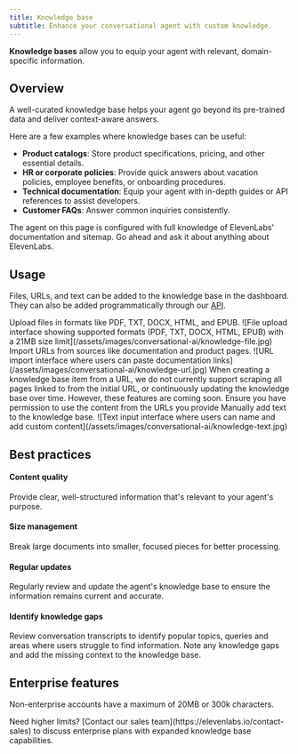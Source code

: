 ```yaml
---
title: Knowledge base
subtitle: Enhance your conversational agent with custom knowledge.
---
```


**Knowledge bases** allow you to equip your agent with relevant, domain-specific information.

## Overview

A well-curated knowledge base helps your agent go beyond its pre-trained data and deliver context-aware answers.

Here are a few examples where knowledge bases can be useful:

- **Product catalogs**: Store product specifications, pricing, and other essential details.
- **HR or corporate policies**: Provide quick answers about vacation policies, employee benefits, or onboarding procedures.
- **Technical documentation**: Equip your agent with in-depth guides or API references to assist developers.
- **Customer FAQs**: Answer common inquiries consistently.

<Info>
  The agent on this page is configured with full knowledge of ElevenLabs' documentation and sitemap. Go ahead and ask it about anything about ElevenLabs.

</Info>

## Usage

Files, URLs, and text can be added to the knowledge base in the dashboard. They can also be added programmatically through our [API](https://elevenlabs.io/docs/api-reference).

<Steps>
  <Step title="File">
    Upload files in formats like PDF, TXT, DOCX, HTML, and EPUB.
    <Frame background="subtle">
      ![File upload interface showing supported formats (PDF, TXT, DOCX, HTML, EPUB) with a 21MB
      size limit](/assets/images/conversational-ai/knowledge-file.jpg)
    </Frame>
  </Step>
  <Step title="URL">
    Import URLs from sources like documentation and product pages.
    <Frame background="subtle">
      ![URL import interface where users can paste documentation
      links](/assets/images/conversational-ai/knowledge-url.jpg)
    </Frame>
    <Note>
      When creating a knowledge base item from a URL, we do not currently support scraping all pages
      linked to from the initial URL, or continuously updating the knowledge base over time.
      However, these features are coming soon.
    </Note>
    <Warning>Ensure you have permission to use the content from the URLs you provide</Warning>
  </Step>
  <Step title="Text">
    Manually add text to the knowledge base.
    <Frame background="subtle">
      ![Text input interface where users can name and add custom
      content](/assets/images/conversational-ai/knowledge-text.jpg)
    </Frame>
  </Step>
</Steps>

## Best practices

<h4>Content quality</h4>

Provide clear, well-structured information that's relevant to your agent's purpose.

<h4>Size management</h4>

Break large documents into smaller, focused pieces for better processing.

<h4>Regular updates</h4>

Regularly review and update the agent's knowledge base to ensure the information remains current and accurate.

<h4>Identify knowledge gaps</h4>

Review conversation transcripts to identify popular topics, queries and areas where users struggle to find information. Note any knowledge gaps and add the missing context to the knowledge base.

## Enterprise features

Non-enterprise accounts have a maximum of 20MB or 300k characters.

<Info>
  Need higher limits? [Contact our sales team](https://elevenlabs.io/contact-sales) to discuss
  enterprise plans with expanded knowledge base capabilities.
</Info>
